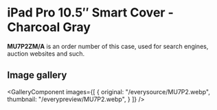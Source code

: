 
# iPad Pro 10.5″ Smart Cover - Charcoal Gray

<Callout type='info' emoji='👉🏻'>**MU7P2ZM/A** is an order number of this case, used for search engines, auction websites and such.</Callout>

## Image gallery

<GalleryComponent
    images={[
      {
        original: "/everysource/MU7P2.webp",
        thumbnail: "/everypreview/MU7P2.webp",
      }
    ]}
  />
